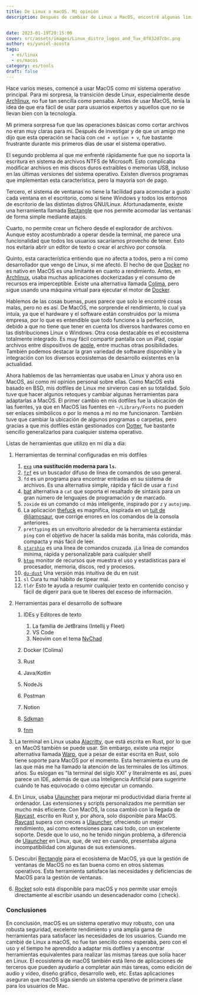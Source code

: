 ```yaml
---
title: De Linux a macOS. Mi opinión
description: Después de cambiar de Linux a MacOS, encontré algunas limitaciones   como la falta de funciones básicas como cortar archivos y la dificultad para   organizar las ventanas en el escritorio. Sin embargo, destaca el rendimiento,   el ecosistema completamente integrado y la gran variedad de software   disponible.


date: 2023-01-19T20:15:00
cover: src/assets/images/Linux_distro_logos_and_Tux_8f832d7cbc.png
author: es/yuniel-acosta
tags:
  - es/linux
  - es/macos
category: es/tools
draft: false
---
```


Hace varios meses, comencé a usar MacOS como mi sistema operativo principal. Para mi sorpresa, la transición desde Linux, especialmente desde [Archlinux](https://archlinux.org/), no fue tan sencilla como pensaba. Antes de usar MacOS, tenía la idea de que era fácil de usar para usuarios expertos y aquellos que no se llevan bien con la tecnología.

Mi primera sorpresa fue que las operaciones básicas como cortar archivos no eran muy claras para mí. Después de investigar y de que un amigo me dijo que esta operación se hacía con `cmd + option + v`, fue bastante frustrante durante mis primeros días de usar el sistema operativo.

El segundo problema al que me enfrenté rápidamente fue que no soporta la escritura en sistema de archivos NTFS de Microsoft. Esto complicaba modificar archivos en mis discos duros extraíbles o memorias USB, incluso en las últimas versiones del sistema operativo. Existen diversos programas que implementan esta característica, pero la mayoría son de pago.

Tercero, el sistema de ventanas no tiene la facilidad para acomodar a gusto cada ventana en el escritorio, como sí tiene Windows y todos los entornos de escritorio de las distintas distros GNU/Linux. Afortunadamente, existe una herramienta llamada [Rectangle](https://rectangleapp.com/) que nos permite acomodar las ventanas de forma simple mediante atajos.

Cuarto, no permite crear un fichero desde el explorador de archivos. Aunque estoy acostumbrado a operar desde la terminal, me parece una funcionalidad que todos los usuarios sacaríamos provecho de tener. Esto nos evitaría abrir un editor de texto o crear el archivo por consola.

Quinto, esta característica entiendo que no afecta a todos, pero a mí como desarrollador que vengo de Linux, sí me afectó. El hecho de que [Docker](https://www.docker.com/) no es nativo en MacOS es una limitante en cuanto a rendimiento. Antes, en [Archlinux](https://archlinux.org/), usaba muchas aplicaciones dockerizadas y el consumo de recursos era imperceptible. Existe una alternativa llamada [Colima](https://github.com/abiosoft/colima), pero sigue usando una máquina virtual para ejecutar el motor de [Docker](https://www.docker.com/).

Hablemos de las cosas buenas, pues parece que solo le encontré cosas malas, pero no es así. De MacOS, me sorprende el rendimiento, lo cual ya intuía, ya que el hardware y el software están construidos por la misma empresa, por lo que es entendible que todo funcione a la perfección, debido a que no tiene que tener en cuenta los diversos hardwares como en las distribuciones Linux o Windows. Otra cosa destacable es el ecosistema totalmente integrado. Es muy fácil compartir pantalla con un iPad, copiar archivos entre dispositivos de [apple](https://www.apple.com/), entre muchas otras posibilidades. También podemos destacar la gran variedad de software disponible y la integración con los diversos ecosistemas de desarrollo existentes en la actualidad.

Ahora hablemos de las herramientas que usaba en Linux y ahora uso en MacOS, así como mi opinión personal sobre ellas. Como MacOS está basado en BSD, mis dotfiles de Linux me sirvieron casi en su totalidad. Solo tuve que hacer algunos retoques y cambiar algunas herramientas para adaptarlas a MacOS. El primer cambio en mis dotfiles fue la ubicación de las fuentes, ya que en MacOS las fuentes en `~/Library/Fonts` no pueden ser enlaces simbólicos o por lo menos a mi no me funcionaron. También tuve que cambiar la ubicación de algunos programas o carpetas, pero gracias a que mis dotfiles están gestionados con [Dotter](https://github.com/SuperCuber/dotter), fue bastante sencillo generalizarlos para cualquier sistema operativo.

Listas de herramientas que utilizo en mi día a día:

1. Herramientas de terminal configuradas en mis dotfiles

   1. [`exa`](https://the.exa.website/) u**na sustitución moderna para `ls`.**
   2. [`fzf`](https://github.com/junegunn/fzf) es un buscador difuso de línea de comandos de uso general.
   3. `fd` es un programa para encontrar entradas en su sistema de archivos. Es una alternativa simple, rápida y fácil de usar a `find`
   4. [bat](https://github.com/sharkdp/bat) alternativa a `cat` que soporta el resaltado de sintaxis para un gran número de lenguajes de programación y de marcado.
   5. `zoxide` es un comando `cd` más inteligente, inspirado por `z` y `autojump`.
   6. La aplicación [thefuck](https://github.com/nvbn/thefuck) es magnífica, inspirada en un [tuit de @liamosaur](https://twitter.com/liamosaur/status/506975850596536320), que corrige errores en los comandos de la consola anteriores.
   7. `prettyping` es un envoltorio alrededor de la herramienta estándar `ping` con el objetivo de hacer la salida más bonita, más colorida, más compacta y más fácil de leer.
   8. [`starship`](https://starship.rs/) es una línea de comandos cruzada. ¡La línea de comandos mínima, rápida y personalizable para cualquier shell!
   9. [`btop`](https://github.com/aristocratos/btop) monitor de recursos que muestra el uso y estadísticas para el procesador, memoria, discos, red y procesos.
   10. [`du-dust`](https://github.com/bootandy/dust) Una versión más intuitiva de du en rust
   11. `sl` Cura tu mal hábito de tipear mal.
   12. `tldr` Esto te ayuda a resumir cualquier texto en contenido conciso y fácil de digerir para que te liberes del exceso de información.

2. Herramientas para el desarrollo de software

   1. IDEs y Editores de texto

      1. La familia de JetBrains (Intellij y Fleet)
      2. VS Code
      3. Neovim con el tema [NvChad](https://nvchad.com/)

   2. Docker (Colima)
   3. Rust
   4. Java/Kotlin
   5. NodeJs
   6. Postman
   7. Notion
   8. [Sdkman](https://sdkman.io/)
   9. [fnm](https://github.com/Schniz/fnm)

3. La terminal en Linux usaba [Alacritty](https://github.com/alacritty/alacritty), que está escrita en Rust, por lo que en MacOS también se puede usar. Sin embargo, existe una mejor alternativa llamada [Warp](https://app.warp.dev/referral/26QGQ6), que a pesar de estar escrita en Rust, solo tiene soporte para MacOS por el momento. Esta herramienta es una de las que más me ha llamado la atención de las terminales de los últimos años. Su eslogan es "la terminal del siglo XXI" y literalmente es así, pues parece un IDE, además de que usa Inteligencia Artificial para sugerirte cuándo te has equivocado o cómo ejecutar un comando.
4. En Linux, usaba [Ulauncher](https://ulauncher.io/) para mejorar mi productividad diaria frente al ordenador. Las extensiones y scripts personalizados me permitían ser mucho más eficiente. Con MacOS, la cosa cambió con la llegada de [Raycast](https://www.raycast.com/), escrito en Rust y, por ahora, solo disponible para MacOS. [Raycast](https://www.raycast.com/) supera con creces a [Ulauncher](https://ulauncher.io/), ofreciendo un mejor rendimiento, así como extensiones para casi todo, con un excelente soporte. Desde que lo uso, no he tenido ningún problema, a diferencia de [Ulauncher](https://ulauncher.io/) en Linux, que, de vez en cuando, presentaba alguna incompatibilidad con algunas de sus extensiones.
5. Descubrí [Rectangle](https://rectangleapp.com/) para el ecosistema de MacOS, ya que la gestión de ventanas de MacOS no es tan buena como en otros sistemas operativos. Esta herramienta satisface las necesidades y deficiencias de MacOS para la gestión de ventanas.
6. [Rocket](https://matthewpalmer.net/rocket/) solo está disponible para macOS y nos permite usar emojis directamente al escribir usando un desencadenador como (:check).

### Conclusiones

En conclusión, macOS es un sistema operativo muy robusto, con una robusta seguridad, excelente rendimiento y una amplia gama de herramientas para satisfacer las necesidades de los usuarios. Cuando me cambié de Linux a macOS, no fue tan sencillo como esperaba, pero con el uso y el tiempo he aprendido a adaptar mis dotfiles y a encontrar herramientas equivalentes para realizar las mismas tareas que solía hacer en Linux. El ecosistema de macOS también está lleno de aplicaciones de terceros que pueden ayudarlo a completar aún más tareas, como edición de audio y vídeo, diseño gráfico, desarrollo web, etc. Estas aplicaciones aseguran que macOS siga siendo un sistema operativo de primera clase para los usuarios de Mac.
